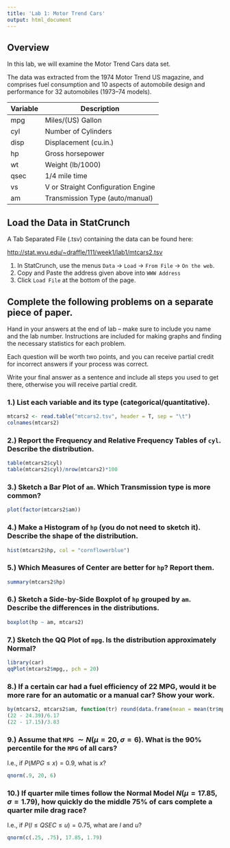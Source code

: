 ```yaml
---
title: 'Lab 1: Motor Trend Cars'
output: html_document
---
```


## Overview
In this lab, we will examine the Motor Trend Cars data set.

The data was extracted from the 1974 Motor Trend US magazine, and comprises fuel consumption and 10 aspects of automobile design and performance for 32 automobiles (1973–74 models).

Variable | Description
---------|---------------
mpg |	Miles/(US) Gallon
cyl |	Number of Cylinders
disp |	Displacement (cu.in.)
hp |	Gross horsepower
wt |	Weight (lb/1000)
qsec |	1/4 mile time
vs |	V or Straight Configuration Engine
am |	Transmission Type (auto/manual)

## Load the Data in StatCrunch
A Tab Separated File (.tsv) containing the data can be found here:

[http://stat.wvu.edu/~draffle/111/week1/lab1/mtcars2.tsv](http://stat.wvu.edu/~draffle/111/week1/lab1/mtcars2.tsv)

1. In StatCrunch, use the menus `Data` $\to$ `Load` $\to$ `From File` $\to$ `On the web`.
2. Copy and Paste the address given above into `WWW Address`
4. Click `Load File` at the bottom of the page.

## Complete the following problems on a separate piece of paper.
Hand in your answers at the end of lab -- make sure to include you name and the lab number.  Instructions are included for making graphs and finding the necessary statistics for each problem.

Each question will be worth two points, and you can receive partial credit for incorrect answers if your process was correct.

Write your final answer as a sentence and include all steps you used to get there, otherwise you will receive partial credit.

### 1.) List each variable and its type (categorical/quantitative). 
```r
mtcars2 <- read.table("mtcars2.tsv", header = T, sep = "\t")
colnames(mtcars2)
```

### 2.) Report the Frequency and Relative Frequency Tables of `cyl`.  Describe the distribution.

```r
table(mtcars2$cyl)
table(mtcars2$cyl)/nrow(mtcars2)*100
```

### 3.) Sketch a Bar Plot of `am`.  Which Transmission type is more common?

```r
plot(factor(mtcars2$am))
```

### 4.) Make a Histogram of `hp` (you do not need to sketch it).  Describe the shape of the distribution.

```r
hist(mtcars2$hp, col = "cornflowerblue")
```

### 5.) Which Measures of Center are better for `hp`?  Report them.

```r
summary(mtcars2$hp)
```

### 6.) Sketch a Side-by-Side Boxplot of `hp` grouped by `am`.  Describe the differences in the distributions.

```r
boxplot(hp ~ am, mtcars2)
```

### 7.) Sketch the QQ Plot of `mpg`.  Is the distribution approximately Normal?  

```r
library(car)
qqPlot(mtcars2$mpg,, pch = 20)
```

### 8.) If a certain car had a fuel efficiency of 22 MPG, would it be more rare for an automatic or a manual car?  Show your work.

```r
by(mtcars2, mtcars2$am, function(tr) round(data.frame(mean = mean(tr$mpg), sd = sd(tr$mpg)), 2))
(22 - 24.39)/6.17
(22 - 17.15)/3.83
```

### 9.) Assume that `MPG` $\sim N(\mu = 20, \sigma = 6)$.  What is the 90% percentile for the `MPG` of all cars?  
I.e., if $P(MPG \le x) = 0.9$, what is $x$?

```r
qnorm(.9, 20, 6)
```

### 10.) If quarter mile times follow the Normal Model $N(\mu = 17.85, \sigma = 1.79)$, how quickly do the middle 75% of cars complete a quarter mile drag race?  
I.e., if $P(l \le QSEC \le u) = 0.75$, what are $l$ and $u$? 

```r
qnorm(c(.25, .75), 17.85, 1.79)
```













